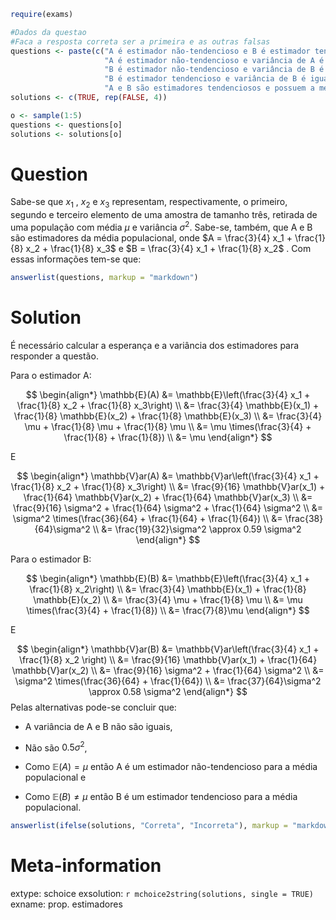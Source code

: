 ```r
require(exams)
```


```r
#Dados da questao
#Faca a resposta correta ser a primeira e as outras falsas
questions <- paste(c("A é estimador não-tendencioso e B é estimador tendencioso.", 
                     "A é estimador não-tendencioso e variância de A é igual a 0,5 sigma ao quadrado.", ##### arrumar essa parte de sigma ao quadrado
                     "B é estimador não-tendencioso e variância de B é igual a 0,5 sigma ao quadrado.", 
                     "B é estimador tendencioso e variância de B é igual à variância de A.", 
                     "A e B são estimadores tendenciosos e possuem a mesma variância."))
solutions <- c(TRUE, rep(FALSE, 4))

o <- sample(1:5)
questions <- questions[o]
solutions <- solutions[o]
```

Question
========
Sabe-se que $x_1$ , $x_2$ e $x_3$ representam, respectivamente, o primeiro, segundo e terceiro elemento de uma amostra de tamanho três, retirada de uma população com média $\mu$ e variância $\sigma^2$. Sabe-se, também, que A e B são estimadores da média populacional, onde $A = \frac{3}{4} x_1 + \frac{1}{8} x_2 + \frac{1}{8} x_3$ e $B = \frac{3}{4} x_1 + \frac{1}{8} x_2$ . Com essas informações tem-se que:

```r
answerlist(questions, markup = "markdown")
```

Solution
========


É necessário calcular a esperança e a variância dos estimadores para responder a questão. 

Para o estimador A: 

$$
\begin{align*}
\mathbb{E}(A) &= \mathbb{E}\left(\frac{3}{4} x_1 + \frac{1}{8} x_2 + \frac{1}{8} x_3\right) \\ 
&= \frac{3}{4}  \mathbb{E}(x_1) + \frac{1}{8}  \mathbb{E}(x_2) + \frac{1}{8}  \mathbb{E}(x_3) \\
&= \frac{3}{4}  \mu + \frac{1}{8}  \mu + \frac{1}{8}  \mu \\
&= \mu \times(\frac{3}{4} + \frac{1}{8} + \frac{1}{8}) \\
&= \mu
\end{align*}
$$

E

$$
\begin{align*}
\mathbb{V}ar(A) &= \mathbb{V}ar\left(\frac{3}{4} x_1 + \frac{1}{8} x_2 + \frac{1}{8} x_3\right) \\ 
&= \frac{9}{16}  \mathbb{V}ar(x_1) + \frac{1}{64}  \mathbb{V}ar(x_2) + \frac{1}{64}  \mathbb{V}ar(x_3) \\
&= \frac{9}{16}  \sigma^2 + \frac{1}{64}  \sigma^2 + \frac{1}{64}  \sigma^2 \\
&= \sigma^2 \times(\frac{36}{64} + \frac{1}{64} + \frac{1}{64}) \\
&= \frac{38}{64}\sigma^2 \\
&= \frac{19}{32}\sigma^2 \approx 0.59 \sigma^2
\end{align*}
$$

Para o estimador B: 

$$
\begin{align*}
\mathbb{E}(B) &= \mathbb{E}\left(\frac{3}{4} x_1 + \frac{1}{8} x_2\right) \\ 
&= \frac{3}{4}  \mathbb{E}(x_1) + \frac{1}{8}  \mathbb{E}(x_2)  \\
&= \frac{3}{4}  \mu + \frac{1}{8}  \mu  \\
&= \mu \times(\frac{3}{4} + \frac{1}{8}) \\
&= \frac{7}{8}\mu
\end{align*}
$$

E

$$
\begin{align*}
\mathbb{V}ar(B) &= \mathbb{V}ar\left(\frac{3}{4} x_1 + \frac{1}{8} x_2 \right) \\ 
&= \frac{9}{16}  \mathbb{V}ar(x_1) + \frac{1}{64}  \mathbb{V}ar(x_2)  \\
&= \frac{9}{16}  \sigma^2 + \frac{1}{64}  \sigma^2  \\
&= \sigma^2 \times(\frac{36}{64} + \frac{1}{64}) \\
&= \frac{37}{64}\sigma^2  \approx 0.58 \sigma^2
\end{align*}
$$
Pelas alternativas pode-se concluir que: 

+ A variância de A e B não são iguais, 

+ Não são $0.5\sigma^2$,

+ Como $\mathbb{E}(A) = \mu$ então A é um estimador não-tendencioso para a média populacional e 

+ Como $\mathbb{E}(B) \neq \mu$ então B é um estimador tendencioso para a média populacional.


```r
answerlist(ifelse(solutions, "Correta", "Incorreta"), markup = "markdown")
```

Meta-information
================
extype: schoice
exsolution: `r mchoice2string(solutions, single = TRUE)`
exname: prop. estimadores
